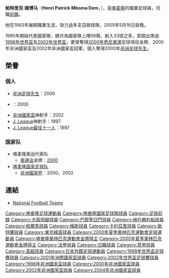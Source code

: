 {{blpunsourced|time=2019-11-09}}
{{Football player infobox| playername= 姆博马
| fullname = Henri Patrick Mboma Dem
| nickname = 
| image =Ancien du PSG Patrick Mboma.jpg
| dateofbirth =  {{birth date and age|1970|11|15|}}
| cityofbirth = [[杜亞拉|杜亞拉]]
| countryofbirth = [[喀麥隆|喀麥隆]]
| height = 185 cm
| currentclub  = QPR
| position = 前鋒 
| youthyears = 
| youthclubs = 
| years = 1990-92<br>1992-94<br>1994-95<br>1995-96<br>1996-97<br>1997-98<br>1998-00<br>2000-01<br>2002<br>2002-03<br>2003-04<br>2004-05
| clubs = [[巴黎聖日耳門|巴黎聖日耳門]]<br>[[沙托鲁足球俱乐部|夏托魯]]<br>[[巴黎聖日耳門|巴黎聖日耳門]]<br>[[梅斯|梅斯]]<br>[[巴黎聖日耳門|巴黎聖日耳門]]<br>[[大阪飛腳|大阪飛腳]]<br>[[卡利亞里|卡利亞里]]<br>[[帕爾馬|帕爾馬]]<br>[[新特蘭|新特蘭]]<br>[[的黎波里伊蒂哈德俱乐部|伊蒂哈德]]<br>[[東京1969|東京1969]]<br>[[神戶勝利船|神戶勝利船]]
| caps(goals) = {{0}}{{0}}0 {{0}}(0)<br>{{0}}48 (22)<br>{{0}}{{0}}8 {{0}}(1)<br>{{0}}17 {{0}}(4)<br>{{0}}{{0}}8 {{0}}(1)<br>{{0}}34 (29)<br>{{0}}40 (15)<br>{{0}}24 {{0}}(5)<br>{{0}}{{0}}9 {{0}}(1)<br>{{0}}2 (0) <br>{{0}}35 (17)<br>{{0}}10 {{0}}(2)
| nationalyears = 1995-04
| nationalteam = [[喀麥隆國家足球隊|喀麥隆]]
| nationalcaps(goals) = 56 (33) 
|pcupdate = January 5, 2007
|ntupdate = January 5, 2007
}}

'''帕特里克·姆博马'''（'''Henri Patrick Mboma Dem'''，{{bd|1970年|11月15日|catIdx=Henri Patrick Mboma Dem}}），是[[喀麦隆|喀麦隆]]的職業足球員，司職[[前鋒_(足球)|前鋒]]。

他在1993年展開職業生涯，效力過多支亞歐球隊，2005年5月16日掛靴。

1995年開始代表國家隊，總共為國家隊上陣56場，射入33球之多，其間出席過[[1998年世界盃|1998年世界盃]]及[[2002年世界盃|2002年世界盃]]，更曾奪得[[2000年悉尼奧運|2000年悉尼奧運]]足球項目金牌、2000年非洲國家盃及2002年非洲國家盃冠軍，個人奪得2000年[[非洲足球先生|非洲足球先生]]。

==榮譽==
===個人===
* [[非洲足球先生|非洲足球先生]]：2000
* {{tsl|en|BBC African Footballer of the Year||BBC非洲足球先生}}：2000
* [[非洲國家盃|非洲國家盃]]神射手：2002
* [[J._League|J. League]]神射手：1997
* [[J联赛年度最佳阵容|J. League最佳十一人]]：1997

===国家队===
* 喀麦隆奥运代表队
** [[奥林匹克运动会|奧運会]]金牌：[[2000年夏季奥林匹克运动会足球比赛|2000]]
* [[喀麦隆国家足球队|喀麦隆国家足球队]]
** [[非洲國家杯|非洲國家杯]]：2000，2002

==連結==
* [http://www.national-football-teams.com/php/spieler.php?id=1299 National Football Teams] {{Wayback|url=http://www.national-football-teams.com/php/spieler.php?id=1299 |date=20120223142751 }}

{{DEFAULTSORT:Mboma, Patrick}}
[[Category:喀麥隆足球運動員|Category:喀麥隆足球運動員]]
[[Category:喀麥隆國家足球隊球員|Category:喀麥隆國家足球隊球員]]
[[Category:足球前鋒|Category:足球前鋒]]
[[Category:大阪飛腳球員|Category:大阪飛腳球員]]
[[Category:巴黎聖日門球員|Category:巴黎聖日門球員]]
[[Category:神戶勝利船球員|Category:神戶勝利船球員]]
[[Category:帕爾馬球員|Category:帕爾馬球員]]
[[Category:梅斯球員|Category:梅斯球員]]
[[Category:卡利亞里球員|Category:卡利亞里球員]]
[[Category:新特蘭球員|Category:新特蘭球員]]
[[Category:東京綠茵球員|Category:東京綠茵球員]]
[[Category:2000年夏季奧林匹克運動會足球運動員|Category:2000年夏季奧林匹克運動會足球運動員]]
[[Category:喀麥隆奧林匹克運動會金牌得主|Category:喀麥隆奧林匹克運動會金牌得主]]
[[Category:2000年夏季奧林匹克運動會金牌得主|Category:2000年夏季奧林匹克運動會金牌得主]]
[[Category:法甲球員|Category:法甲球員]]
[[Category:日職球員|Category:日職球員]]
[[Category:意甲球員|Category:意甲球員]]
[[Category:英超球員|Category:英超球員]]
[[Category:日本外籍足球運動員|Category:日本外籍足球運動員]]
[[Category:1998年世界盃足球賽球員|Category:1998年世界盃足球賽球員]]
[[Category:2001年洲際國家盃球員|Category:2001年洲際國家盃球員]]
[[Category:2002年世界盃足球賽球員|Category:2002年世界盃足球賽球員]]
[[Category:1998年非洲國家盃球員|Category:1998年非洲國家盃球員]]
[[Category:2000年非洲國家盃球員|Category:2000年非洲國家盃球員]]
[[Category:2002年非洲國家盃球員|Category:2002年非洲國家盃球員]]
[[Category:2004年非洲國家盃球員|Category:2004年非洲國家盃球員]]